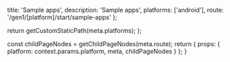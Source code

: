 
  title: 'Sample apps',
  description: 'Sample apps',
  platforms: ['android'],
  route: '/gen1/[platform]/start/sample-apps'
};

  return getCustomStaticPath(meta.platforms);
};

  const childPageNodes = getChildPageNodes(meta.route);
  return {
    props: {
      platform: context.params.platform,
      meta,
      childPageNodes
    }
  };
}

<Overview childPageNodes={props.childPageNodes} />
